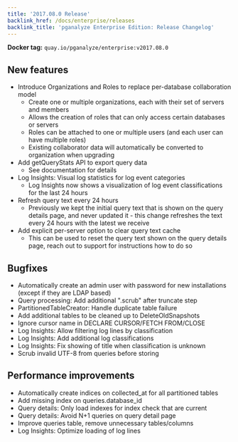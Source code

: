 ```yaml
---
title: '2017.08.0 Release'
backlink_href: /docs/enterprise/releases
backlink_title: 'pganalyze Enterprise Edition: Release Changelog'
---
```


**Docker tag:** `quay.io/pganalyze/enterprise:v2017.08.0`

## New features

* Introduce Organizations and Roles to replace per-database collaboration model
  - Create one or multiple organizations, each with their set of servers and members
  - Allows the creation of roles that can only access certain databases or servers
  - Roles can be attached to one or multiple users (and each user can have multiple roles)
  - Existing collaborator data will automatically be converted to organization when upgrading
* Add getQueryStats API to export query data
  - See documentation for details
* Log Insights: Visual log statistics for log event categories
  - Log Insights now shows a visualization of log event classifications for the last 24 hours
* Refresh query text every 24 hours
  - Previously we kept the initial query text that is shown on the query details page,
    and never updated it - this change refreshes the text every 24 hours with the
    latest we receive
* Add explicit per-server option to clear query text cache
  - This can be used to reset the query text shown on the query details page,
    reach out to support for instructions how to do so


## Bugfixes

- Automatically create an admin user with password for new installations (except if they are LDAP based)
- Query processing: Add additional ".scrub" after truncate step
- PartitionedTableCreator: Handle duplicate table failure
- Add additional tables to be cleaned up to DeleteOldSnapshots
- Ignore cursor name in DECLARE CURSOR/FETCH FROM/CLOSE
- Log Insights: Allow filtering log lines by classification
- Log Insights: Add additional log classifications
- Log Insights: Fix showing of title when classification is unknown
- Scrub invalid UTF-8 from queries before storing


## Performance improvements

- Automatically create indices on collected_at for all partitioned tables
- Add missing index on queries.database_id
- Query details: Only load indexes for index check that are current
- Query details: Avoid N+1 queries on query detail page
- Improve queries table, remove unnecessary tables/columns
- Log Insights: Optimize loading of log lines
